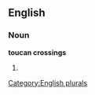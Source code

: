 
==English==

===Noun===
'''toucan crossings'''

# {{plural of|[[toucan crossing]]}}

[[Category:English plurals]]